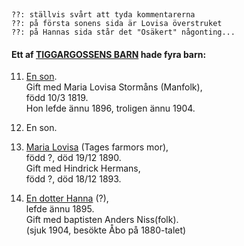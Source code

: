 \newpage
\renewcommand\partcontent{HERMANS ca.1819-1904}

\hypertarget{h1}{}

\

    ??: ställvis svårt att tyda kommentarerna
    ??: på första sonens sida är Lovisa överstruket
    ??: på Hannas sida står det "Osäkert" någonting...

#### Ett af [TIGGARGOSSENS BARN](#h0) hade fyra barn:

11. [En son](#h11).  
  Gift med Maria Lovisa Stormåns (Manfolk),  
  född 10/3 1819.  
  Hon lefde ännu 1896, troligen ännu 1904.

12. En son.

13. [Maria Lovisa](#h13) (Tages farmors mor),  
  född ?, död 19/12 1890.  
  Gift med Hindrick Hermans,  
  född ?, död 18/12 1893.

14. [En dotter Hanna](#h14) (?),  
  lefde ännu 1895.  
  Gift med baptisten Anders Niss(folk).  
  (sjuk 1904, besökte Åbo på 1880-talet)
